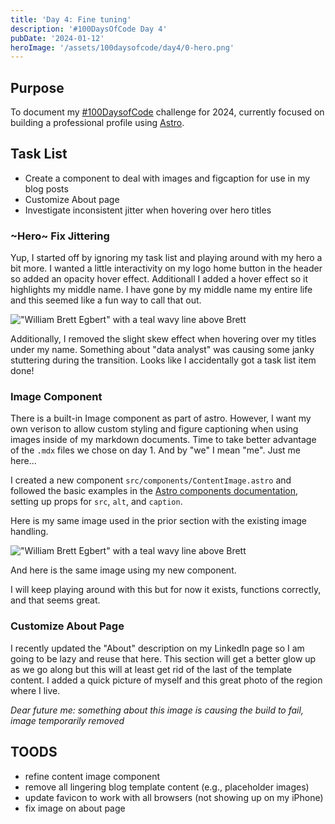 ```yaml
---
title: 'Day 4: Fine tuning'
description: '#100DaysOfCode Day 4'
pubDate: '2024-01-12'
heroImage: '/assets/100daysofcode/day4/0-hero.png'
---
```



## Purpose

To document my [#100DaysofCode](https://www.100daysofcode.com/) challenge for 2024, currently focused on building a professional profile using [Astro](https://astro.build/).

## Task List

- Create a component to deal with images and figcaption for use in my blog posts
- Customize About page
- Investigate inconsistent jitter when hovering over hero titles

### ~Hero~ Fix Jittering

Yup, I started off by ignoring my task list and playing around with my hero a bit more. I wanted a little interactivity on my logo home button in the header so added an opacity hover effect. Additionall I added a hover effect so it highlights my middle name. I have gone by my middle name my entire life and this seemed like a fun way to call that out.

!["William Brett Egbert" with a teal wavy line above Brett](/assets/100daysofcode/day4/1-brett-hover.png)

Additionally, I removed the slight skew effect when hovering over my titles under my name. Something about "data analyst" was causing some janky stuttering during the transition. Looks like I accidentally got a task list item done!

### Image Component

There is a built-in Image component as part of astro. However, I want my own verison to allow custom styling and figure captioning when using images inside of my markdown documents. Time to take better advantage of the `.mdx` files we chose on day 1. And by "we" I mean "me". Just me here...

I created a new component `src/components/ContentImage.astro` and followed the basic examples in the [Astro components documentation](https://docs.astro.build/en/core-concepts/astro-components/), setting up props for `src`, `alt`, and `caption`.

Here is my same image used in the prior section with the existing image handling.

!["William Brett Egbert" with a teal wavy line above Brett](/assets/100daysofcode/day4/1-brett-hover.png)

And here is the same image using my new component.

<ContentImage
  src="/assets/100daysofcode/day4/1-brett-hover.png"
  alt="'William Brett Egbert' with a teal wavy line above Brett"
  caption="This is my caption"
/>

I will keep playing around with this but for now it exists, functions correctly, and that seems great.

### Customize About Page

I recently updated the "About" description on my LinkedIn page so I am going to be lazy and reuse that here. This section will get a better glow up as we go along but this will at least get rid of the last of the template content. I added a quick picture of myself and this great photo of the region where I live.

<ContentImage
  src="/assets/100daysofcode/day4/2-sumas.jpg"
  alt="Tree covered mountains in northern Washington state"
  caption="Photo by Justin Cron"
/>

_Dear future me: something about this image is causing the build to fail, image temporarily removed_

## TOODS

- refine content image component
- remove all lingering blog template content (e.g., placeholder images)
- update favicon to work with all browsers (not showing up on my iPhone)
- fix image on about page
